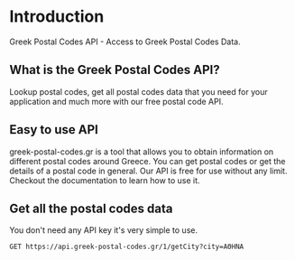 # Introduction
 
Greek Postal Codes API - Access to Greek Postal Codes Data.

## What is the Greek Postal Codes API?

Lookup postal codes, get all postal codes data that you need for your application and much more with our free postal code API.

## Easy to use API

greek-postal-codes.gr is a tool that allows you to obtain information on different postal codes around Greece. You can get postal codes or get the details of a postal code in general.
Our API is free for use without any limit. Checkout the documentation to learn how to use it.

## Get all the postal codes data


You don't need any API key it's very simple to use.

```shell filename="getByCity" {3} copy
GET https://api.greek-postal-codes.gr/1/getCity?city=ΑΘΗΝΑ
```
